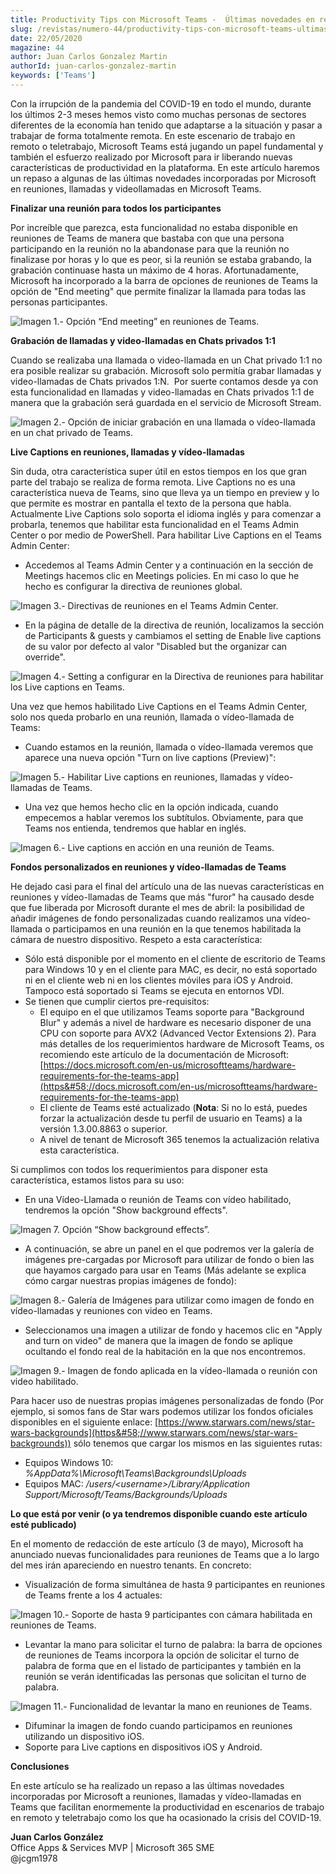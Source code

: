 ```yaml
---
title: Productivity Tips con Microsoft Teams -  Últimas novedades en reuniones, llamadas y videollamadas en Teams
slug: /revistas/numero-44/productivity-tips-con-microsoft-teams-ultimas-novedades-en-reuniones-llamadas-y-videollamadas-en-teams
date: 22/05/2020
magazine: 44
author: Juan Carlos Gonzalez Martin
authorId: juan-carlos-gonzalez-martin
keywords: ['Teams']
---
```






Con la irrupción de la pandemia del COVID-19 en todo el mundo, durante los últimos 2-3 meses hemos visto como muchas personas de sectores diferentes de la economía han tenido que adaptarse a la situación y pasar a trabajar de forma totalmente remota. En este escenario de trabajo en remoto o teletrabajo, Microsoft Teams está jugando un papel fundamental y también el esfuerzo realizado por Microsoft para ir liberando nuevas características de productividad en la plataforma. En este artículo haremos un repaso a algunas de las últimas novedades incorporadas por Microsoft en reuniones, llamadas y videollamadas en Microsoft Teams.

**Finalizar una reunión para todos los participantes**

Por increíble que parezca, esta funcionalidad no estaba disponible en reuniones de Teams de manera que bastaba con que una persona participando en la reunión no la abandonase para que la reunión no finalizase por horas y lo que es peor, si la reunión se estaba grabando, la grabación continuase hasta un máximo de 4 horas. Afortunadamente, Microsoft ha incorporado a la barra de opciones de reuniones de Teams la opción de "End meeting" que permite finalizar la llamada para todas las personas participantes.

![Imagen 1.- Opción “End meeting” en reuniones de Teams.](../../../images/numero44/productivity-tips-con-microsoft-teams-ultimas-novedades-en-reuniones-llamadas-y-videollamadas-en-teams/image1.png)

**Grabación de llamadas y video-llamadas en Chats privados 1:1**

Cuando se realizaba una llamada o video-llamada en un Chat privado 1:1 no era posible realizar su grabación. Microsoft solo permitía grabar llamadas y video-llamadas de Chats privados 1:N.  Por suerte contamos desde ya con esta funcionalidad en llamadas y video-llamadas en Chats privados 1:1 de manera que la grabación será guardada en el servicio de Microsoft Stream.

![Imagen 2.- Opción de iniciar grabación en una llamada o vídeo-llamada en un chat privado de Teams.](../../../images/numero44/productivity-tips-con-microsoft-teams-ultimas-novedades-en-reuniones-llamadas-y-videollamadas-en-teams/image2.png)

**Live Captions en reuniones, llamadas y vídeo-llamadas**

Sin duda, otra característica super útil en estos tiempos en los que gran parte del trabajo se realiza de forma remota. Live Captions no es una característica nueva de Teams, sino que lleva ya un tiempo en preview y lo que permite es mostrar en pantalla el texto de la persona que habla. Actualmente Live Captions solo soporta el idioma inglés y para comenzar a probarla, tenemos que habilitar esta funcionalidad en el Teams Admin Center o por medio de PowerShell. Para habilitar Live Captions en el Teams Admin Center:

- Accedemos al Teams Admin Center y a continuación en la sección de Meetings hacemos clic en Meetings policies. En mi caso lo que he hecho es configurar la directiva de reuniones global.


![Imagen 3.- Directivas de reuniones en el Teams Admin Center.](../../../images/numero44/productivity-tips-con-microsoft-teams-ultimas-novedades-en-reuniones-llamadas-y-videollamadas-en-teams/image3.png)

- En la página de detalle de la directiva de reunión, localizamos la sección de Participants & guests y cambiamos el setting de Enable live captions de su valor por defecto al valor "Disabled but the organizar can override".


![Imagen 4.- Setting a configurar en la Directiva de reuniones para habilitar los Live captions en Teams.](../../../images/numero44/productivity-tips-con-microsoft-teams-ultimas-novedades-en-reuniones-llamadas-y-videollamadas-en-teams/image4.png)

Una vez que hemos habilitado Live Captions en el Teams Admin Center, solo nos queda probarlo en una reunión, llamada o vídeo-llamada de Teams:

- Cuando estamos en la reunión, llamada o vídeo-llamada veremos que aparece una nueva opción "Turn on live captions (Preview)":


![Imagen 5.- Habilitar Live captions en reuniones, llamadas y vídeo-llamadas de Teams.](../../../images/numero44/productivity-tips-con-microsoft-teams-ultimas-novedades-en-reuniones-llamadas-y-videollamadas-en-teams/image5.png)

- Una vez que hemos hecho clic en la opción indicada, cuando empecemos a hablar veremos los subtítulos. Obviamente, para que Teams nos entienda, tendremos que hablar en inglés.


![Imagen 6.- Live captions en acción en una reunión de Teams.](../../../images/numero44/productivity-tips-con-microsoft-teams-ultimas-novedades-en-reuniones-llamadas-y-videollamadas-en-teams/image6.png)

**Fondos personalizados en reuniones y vídeo-llamadas de Teams**

He dejado casi para el final del artículo una de las nuevas características en reuniones y vídeo-llamadas de Teams que más "furor" ha causado desde que fue liberada por Microsoft durante el mes de abril: la posibilidad de añadir imágenes de fondo personalizadas cuando realizamos una vídeo-llamada o participamos en una reunión en la que tenemos habilitada la cámara de nuestro dispositivo. Respeto a esta característica:

- Sólo está disponible por el momento en el cliente de escritorio de Teams para Windows 10 y en el cliente para MAC, es decir, no está soportado ni en el cliente web ni en los clientes móviles para iOS y Android. Tampoco está soportado si Teams se ejecuta en entornos VDI.
- Se tienen que cumplir ciertos pre-requisitos:
    - El equipo en el que utilizamos Teams soporte para "Background Blur" y además a nivel de hardware es necesario disponer de una CPU con soporte para AVX2 (Advanced Vector Extensions 2). Para más detalles de los requerimientos hardware de Microsoft Teams, os recomiendo este artículo de la documentación de Microsoft: [https://docs.microsoft.com/en-us/microsoftteams/hardware-requirements-for-the-teams-app](https&#58;//docs.microsoft.com/en-us/microsoftteams/hardware-requirements-for-the-teams-app)
    - El cliente de Teams esté actualizado (**Nota**: Si no lo está, puedes forzar la actualización desde tu perfil de usuario en Teams) a la versión 1.3.00.8863 o superior.
    - A nivel de tenant de Microsoft 365 tenemos la actualización relativa esta característica.


Si cumplimos con todos los requerimientos para disponer esta característica, estamos listos para su uso:

- En una Vídeo-Llamada o reunión de Teams con vídeo habilitado, tendremos la opción "Show background effects".


![Imagen 7. Opción “Show background effects”.](../../../images/numero44/productivity-tips-con-microsoft-teams-ultimas-novedades-en-reuniones-llamadas-y-videollamadas-en-teams/image7.png)

- A continuación, se abre un panel en el que podremos ver la galería de imágenes pre-cargadas por Microsoft para utilizar de fondo o bien las que hayamos cargado para usar en Teams (Más adelante se explica cómo cargar nuestras propias imágenes de fondo):


![Imagen 8.- Galería de Imágenes para utilizar como imagen de fondo en vídeo-llamadas y reuniones con video en Teams.](../../../images/numero44/productivity-tips-con-microsoft-teams-ultimas-novedades-en-reuniones-llamadas-y-videollamadas-en-teams/image8.png)

- Seleccionamos una imagen a utilizar de fondo y hacemos clic en "Apply and turn on video" de manera que la imagen de fondo se aplique ocultando el fondo real de la habitación en la que nos encontremos.


![Imagen 9.- Imagen de fondo aplicada en la vídeo-llamada o reunión con video habilitado.](../../../images/numero44/productivity-tips-con-microsoft-teams-ultimas-novedades-en-reuniones-llamadas-y-videollamadas-en-teams/image9.png)

Para hacer uso de nuestras propias imágenes personalizadas de fondo (Por ejemplo, si somos fans de Star wars podemos utilizar los fondos oficiales disponibles en el siguiente enlace: [https://www.starwars.com/news/star-wars-backgrounds](https&#58;//www.starwars.com/news/star-wars-backgrounds)) sólo tenemos que cargar los mismos en las siguientes rutas:

- Equipos Windows 10: *%AppData%\Microsoft\Teams\Backgrounds\Uploads*
- Equipos MAC: */users/&lt;username&gt;/Library/Application Support/Microsoft/Teams/Backgrounds/Uploads*


**Lo que está por venir (o ya tendremos disponible cuando este artículo esté publicado)**

En el momento de redacción de este artículo (3 de mayo), Microsoft ha anunciado nuevas funcionalidades para reuniones de Teams que a lo largo del mes irán apareciendo en nuestro tenants. En concreto:

- Visualización de forma simultánea de hasta 9 participantes en reuniones de Teams frente a los 4 actuales:


![Imagen 10.- Soporte de hasta 9 participantes con cámara habilitada en reuniones de Teams.](../../../images/numero44/productivity-tips-con-microsoft-teams-ultimas-novedades-en-reuniones-llamadas-y-videollamadas-en-teams/image10.png)

- Levantar la mano para solicitar el turno de palabra: la barra de opciones de reuniones de Teams incorpora la opción de solicitar el turno de palabra de forma que en el listado de participantes y también en la reunión se verán identificadas las personas que solicitan el turno de palabra.


![Imagen 11.- Funcionalidad de levantar la mano en reuniones de Teams.](../../../images/numero44/productivity-tips-con-microsoft-teams-ultimas-novedades-en-reuniones-llamadas-y-videollamadas-en-teams/image11.png)

- Difuminar la imagen de fondo cuando participamos en reuniones utilizando un dispositivo iOS.
- Soporte para Live captions en dispositivos iOS y Android.


**Conclusiones**

En este artículo se ha realizado un repaso a las últimas novedades incorporadas por Microsoft a reuniones, llamadas y vídeo-llamadas en Teams que facilitan enormemente la productividad en escenarios de trabajo en remoto y teletrabajo como los que ha ocasionado la crisis del COVID-19.



**Juan Carlos González** <br />
Office Apps & Services MVP | Microsoft 365 SME <br />
@jcgm1978